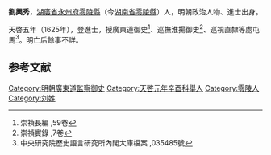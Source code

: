 '''劉興秀'''，[[湖廣省|湖廣省]][[永州府|永州府]][[零陵縣|零陵縣]]（今[[湖南省|湖南省]][[零陵縣|零陵縣]]）人，明朝政治人物、進士出身。

天啓五年（1625年），登進士，授廣東道御史<ref>崇禎長編 ,59卷</ref>、巡撫淮揚御史<ref>崇禎實錄 ,7卷</ref>、巡視直隸等處屯馬<ref>中央研究院歷史語言研究所內閣大庫檔案 ,035485號</ref>。明亡后餘事不詳。

==参考文献==
{{reflist}}

{{明朝人物小作品}}
{{天啓五年乙丑科殿試金榜}}
{{DEFAULTSORT:Liu劉}}
[[Category:明朝廣東道監察御史|Category:明朝廣東道監察御史]]
[[Category:天啓元年辛酉科舉人|Category:天啓元年辛酉科舉人]]
[[Category:零陵人|Category:零陵人]]
[[Category:刘姓|Category:刘姓]]